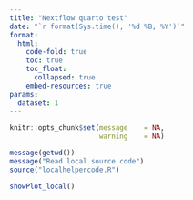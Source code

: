 ```yaml
---
title: "Nextflow quarto test"
date: "`r format(Sys.time(), '%d %B, %Y')`"
format:
  html:
    code-fold: true
    toc: true
    toc_float:
      collapsed: true
    embed-resources: true
params:
  dataset: 1
---
```



```r

knitr::opts_chunk$set(message    = NA,
                      warning    = NA)

```

```r


message(getwd())
message("Read local source code")
source("localhelpercode.R")


```


```r

showPlot_local()

```

